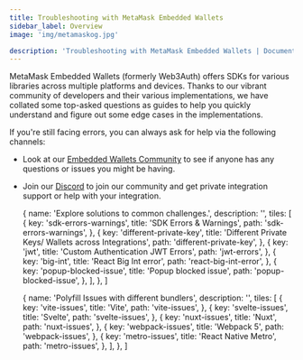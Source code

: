 ```yaml
---
title: Troubleshooting with MetaMask Embedded Wallets
sidebar_label: Overview
image: 'img/metamaskog.jpg'

description: 'Troubleshooting with MetaMask Embedded Wallets | Documentation - MetaMask Embedded Wallets'
---
```



MetaMask Embedded Wallets (formerly Web3Auth) offers SDKs for various libraries across multiple platforms and devices. Thanks to our vibrant community of developers and their various implementations, we have collated some top-asked questions as guides to help you quickly understand and figure out some edge cases in the implementations.

If you're still facing errors, you can always ask for help via the following channels:

- Look at our [Embedded Wallets Community](https://web3auth.io/community/) to see if anyone has any questions or issues you might be having.
- Join our [Discord](https://discord.gg/web3auth) to join our community and get private integration support or help with your integration.

  {
    name: 'Explore solutions to common challenges.',
    description: '',
    tiles: [
      {
        key: 'sdk-errors-warnings',
        title: 'SDK Errors & Warnings',
        path: 'sdk-errors-warnings',
      },
      {
        key: 'different-private-key',
        title: 'Different Private Keys/ Wallets across Integrations',
        path: 'different-private-key',
      },
      {
        key: 'jwt',
        title: 'Custom Authentication JWT Errors',
        path: 'jwt-errors',
      },
      {
        key: 'big-int',
        title: 'React Big Int error',
        path: 'react-big-int-error',
      },
      {
        key: 'popup-blocked-issue',
        title: 'Popup blocked issue',
        path: 'popup-blocked-issue',
      },
    ],
  },
]

  {
    name: 'Polyfill Issues with different bundlers',
    description: '',
    tiles: [
      {
        key: 'vite-issues',
        title: 'Vite',
        path: 'vite-issues',
      },
      {
        key: 'svelte-issues',
        title: 'Svelte',
        path: 'svelte-issues',
      },
      {
        key: 'nuxt-issues',
        title: 'Nuxt',
        path: 'nuxt-issues',
      },
      {
        key: 'webpack-issues',
        title: 'Webpack 5',
        path: 'webpack-issues',
      },
      {
        key: 'metro-issues',
        title: 'React Native Metro',
        path: 'metro-issues',
      },
    ],
  },
]

<Tiles tileGroups={GeneralErrors} />
<Tiles tileGroups={PolyfillIssues} />
